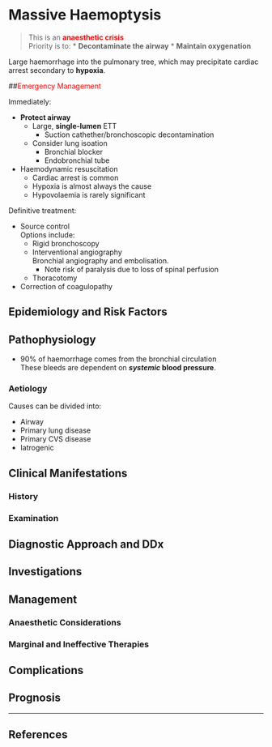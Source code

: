 # Massive Haemoptysis


> This is an <span style="color:red">**anaesthetic crisis**</span>  
> Priority is to:
>* **Decontaminate the airway**
>* **Maintain oxygenation**

Large haemorrhage into the pulmonary tree, which may precipitate cardiac arrest secondary to **hypoxia**.

##<span style="color:red">Emergency Management</span>

Immediately:

* **Protect airway**
	* Large, **single-lumen** ETT
		* Suction cathether/bronchoscopic decontamination
	* Consider lung isoation
		* Bronchial blocker
		* Endobronchial tube
* Haemodynamic resuscitation  
	* Cardiac arrest is common
	* Hypoxia is almost always the cause
	* Hypovolaemia is rarely significant

Definitive treatment:

* Source control  
Options include:
	* Rigid bronchoscopy
	* Interventional angiography  
	Bronchial angiography and embolisation.  
		* Note risk of paralysis due to loss of spinal perfusion
	* Thoracotomy
* Correction of coagulopathy




## Epidemiology and Risk Factors


## Pathophysiology

* 90% of haemorrhage comes from the bronchial circulation  
These bleeds are dependent on ***systemic* blood pressure**.

### Aetiology

Causes can be divided into:

* Airway
* Primary lung disease
* Primary CVS disease
* Iatrogenic

## Clinical Manifestations

### History

### Examination

## Diagnostic Approach and DDx

## Investigations

## Management


### Anaesthetic Considerations

### Marginal and Ineffective Therapies

## Complications

## Prognosis


---

## References

